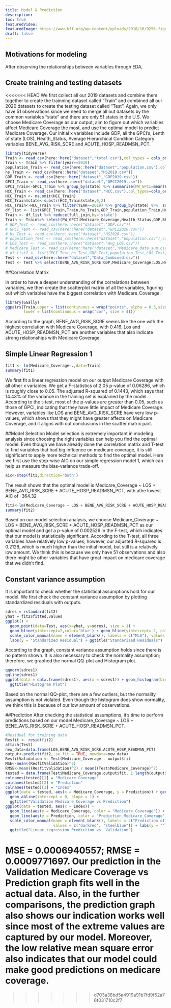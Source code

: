 ```yaml
---
title: Model & Prediction
description:
toc: true
featuredVideo:
featuredImage: https://www.kff.org/wp-content/uploads/2018/10/9256-figure-1.png
draft: false
---
```

## Motivations for modeling

After observing the relationships between variables through EDA, 

## Create training and testing datasets

<<<<<<< HEAD
We first collect all our 2019 datasets and combine them together to create the  trainning dataset called "Train" and combined all our 2020 datasets to create the testing dataset called "Test". Again, we only have 51 observations since we need to merge all out datasets by the common variables "state" and there are only 51 states in the U.S. We choose Medicare Coverage as our output, aim to figure out which variables affect Medicare Coverage the most, and use the optimal model to predict Medicare Coverage. Our initial x variables include GDP, all the GPCI's, Lenth of state (LOS), Health_Status, Average Hierarchical Condition Category variables BENE_AVG_RISK_SCRE and ACUTE_HOSP_READMSN_PCT.
```r
library(tidyverse)
Train <- read_csv(here::here("dataset","total.csv"),col_types = cols_only(Medicare_Coverage=col_number(),year=col_number(),LOS=col_number(),state=col_character()))
Train <- Train %>% filter(year==2019)
population_Train <- read_csv(here::here("dataset","population.csv"),col_types = cols_only(state=col_character(),Year2019=col_number()))
hs_Train <- read_csv(here::here("dataset","HS2019.csv"))
GDP_Train <- read_csv(here::here("dataset","GDP2019.csv"))
GPCI_Train <- read_csv(here::here("dataset","GPCI2019.csv"))
GPCI_Train<-GPCI_Train %>% group_by(state) %>% summarise(PW_GPCI=mean(PW_GPCI),PE_GPCI=mean(PE_GPCI),MP_GPCI=mean(MP_GPCI))
HCC_Train <- read_csv(here::here("dataset","HCC.csv"),col_types=cols_only(BENE_AVG_RISK_SCRE=col_number(),ACUTE_HOSP_READMSN_PCT=col_number(),state=col_character(),YEAR=col_number()))
HCC_Train <- na.omit(HCC_Train)
HCC_Train$state<-substr(HCC_Train$state,0,2)
HCC_Train<-HCC_Train %>% filter(YEAR==2019) %>% group_by(state) %>%  summarise(BENE_AVG_RISK_SCRE=mean(BENE_AVG_RISK_SCRE),ACUTE_HOSP_READMSN_PCT=mean(ACUTE_HOSP_READMSN_PCT))
df_list <- list(GPCI_Train,Train,hs_Train,GDP_Train,population_Train,HCC_Train)
Train <- df_list %>% reduce(full_join,by='state')
Train <- Train%>% select(PW_GPCI:Medicare_Coverage,Health_Status,GDP,BENE_AVG_RISK_SCRE,ACUTE_HOSP_READMSN_PCT) %>% head(-3)
# GDP_Test <- read_csv(here::here("dataset","GDP.csv"))
# GPCI_Test <- read_csv(here::here("dataset","GPCI2020.csv"))
# hs_Test <- read_csv(here::here("dataset","HS2020.csv"))
# population_Test <- read_csv(here::here("dataset","population.csv"),col_types = cols_only(state=col_character(),Year2020=col_number()))
# LOS_Test <- read_csv(here::here("dataset","Avg_LOS.csv"))
# Medicare_Test <- read_csv(here::here("dataset","Medicare_data_sum.csv"),col_types = cols_only(state=col_character(),Medicare_Coverage=col_number()))
# df_list2 <- list(GPCI_Test,hs_Test,GDP_Test,population_Test,LOS_Test,Medicare_Test,Hcc_Test)
Test <- read_csv(here::here("dataset","Data_Combined.csv"))
Test <- Test %>% select(BENE_AVG_RISK_SCRE:GDP,Medicare_Coverage:LOS,Health_Status)
```

##Correlation Matrix

In order to have a deeper understanding of the correlations between variables, we then create the scatterplot matrix of all the variables, figuring out which variables have the biggest correlation with Medicare_Coverage.
```r
library(GGally)
ggpairs(Train,upper = list(continuous = wrap("points", alpha = 0.3,size=0.1)),
        lower = list(continuous = wrap('cor', size = 4)))
```

According to the graph, BENE_AVG_RISK_SCRE seems like the one with the highest correlation with Medicare Coverage, with 0.416. Los and ACUTE_HOSP_READMSN_PCT are another variables that also indicate strong relationships with Medicare Coverage.

## Simple Linear Regression 1
```r
fit1 <- lm(Medicare_Coverage~.,data=Train)
summary(fit1)
```

We first fit a linear regression model on our output Medicare Coverage with all other x variables. We get a F-statistics of 2.05 p-value of 0.06286, which is roughly close to 0.05. The adjusted R-squared of 0.1443, which says that 14.43% of the variance in the training set is explained by the model. According to the t-test, most of the p-values are greater than 0.05, such as those of GPCI, indicating that they have little impact of Medicare Coverage. However, variables like LOS and BENE_AVG_RISK_SCRE have very low p-values, which shows that they might have greater affects on Medicare Coverage, and it aligns with out conclusions in the scatter matrix part.

##Model Selection
Model selection is extremely important in modeling analysis since choosing the right variables can help you find the optimal model. Even though we have already done the correlation matrix and T-test to find variables that had big influence on medicare coverage, it is still significant to apply more technical methods to find the optimal model. Here we first use the step-wise AIC on our simple regression model 1, which can help us measure the bias-variance trade-off.
```r
aic<-step(fit1,direction='both')
```

The result shows that the optimal model is Medicare_Coverage ~ LOS + BENE_AVG_RISK_SCRE + ACUTE_HOSP_READMSN_PCT, with athe lowest AIC of -364.32
```r
fit2<-lm(Medicare_Coverage ~ LOS + BENE_AVG_RISK_SCRE + ACUTE_HOSP_READMSN_PCT,data=Train)
summary(fit2)
```

Based on our model selection analysis, we choose Medicare_Coverage ~ LOS + BENE_AVG_RISK_SCRE + ACUTE_HOSP_READMSN_PCT as our optimal model and get a p-value of 0.002526 in the F-test, which indicates that our model is statistically significant. According to the T-test, all three variables have relatively low p-values; however, our adjusted R-squared is 0.2128, which is much higher than the initial model, but still is a relatively low amount. We think this is because we only have 51 observations and also there might be other variables that have great impact on medicare coverage that we didn't find.

## Constant variance assumption
It is important to check whether the statistical assumptions hold for our model. We first check the constant variance assumption by plotting standardized residuals with outputs.
```r
sdres = rstandard(fit2)
yhat = fit2$fitted.values
ggplot() + 
  geom_point(data=Test, aes(x=yhat, y=sdres), size = 1) +
  geom_hline(yintercept=2,color='blue') + geom_hline(yintercept=-2, color='blue') +
  scale_color_manual(name = element_blank(), labels = c("MLS"), values = c("blue")) +
  labs(y = "Standarized Residual") + ggtitle("Standarized Residuals")
```
According to the graph, constant variance assumption holds since there is no pattern shown. It is also necessary to check the normality assumption; therefore, we graphed the normal QQ-plot and Histogram plot.

```r
qqnorm(sdres1)
qqline(sdres1)
ggplot(data = data.frame(sdres1), aes(x = sdres1)) + geom_histogram(bins = 30) +
  ggtitle("Histogram Plot")
```

Based on the normal QQ-plot, there are a few outliers, but the normality assumption is not violated. Even though the histogram does show normality, we think this is because of our low amount of observations.

##Prediction
After checking the statistical assumptions, it's time to perform predictions based on our model Medicare_Coverage ~ LOS + BENE_AVG_RISK_SCRE + ACUTE_HOSP_READMSN_PCT.
```r
#Residual for training data
Resfit <- resid(fit2)
attach(Test)
new_data=data.frame(LOS,BENE_AVG_RISK_SCRE,ACUTE_HOSP_READMSN_PCT)
output<-predict(fit2, se.fit = TRUE, newdata=new_data)
ResfitValidation <- Test$Medicare_Coverage - output$fit
MSE<-mean((ResfitValidation)^2)
RMSE<-mean((ResfitValidation)^2) / mean((Test$Medicare_Coverage)^2)
tested = data.frame(Test$Medicare_Coverage,output$fit, 1:length(output$fit));
colnames(tested)[1] = "Medicare_Coverage"
colnames(tested)[2] = "Prediction"
colnames(tested)[3] = "Index"
ggplot(data = tested, aes(x = Medicare_Coverage, y = Prediction)) + geom_point() +
  geom_abline(intercept = 0, slope = 1) +
  ggtitle("Validation Medicare Coverage vs Prediction")
ggplot(data = tested, aes(x = Index)) +
  geom_line(aes(y = Medicare_Coverage, color = "Medicare_Coverage")) + 
  geom_line(aes(y = Prediction, color = "Prediction_Medicare_Coverage"), linetype="twodash") +  
  scale_color_manual(name = element_blank(), labels = c("Prediction of Medicare Coverage", "Medicare Coverage"),
                     values = c("darkred", "steelblue")) + labs(y = "") + 
  ggtitle("Linear regression Prediction vs. Validation")
```
MSE = 0.0006940557; RMSE = 0.0009771697. Our prediction in the Validation Medicare Coverage vs Prediction graph fits well in the actual data. Also, in the further comparisons, the prediction graph also shows our indication works well since most of the extreme values are captured by our model. Moreover, the low relative mean square error also indicates that our model could make good predictions on medicare coverage.
=======
>>>>>>> d703a38bd5a4919a91b7fd9f52a76f031710c2f7
